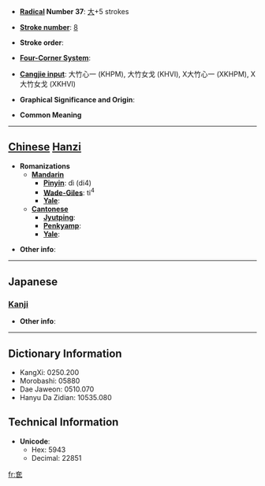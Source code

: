 * '''[[Wiktionary:Chinese radical index| Radical]] Number 37''': [[Wiktionary:Chinese radical index 大|大]]+5 strokes

* '''[[Wiktionary:Chinese total strokes index|Stroke number]]''': [[Wiktionary:Chinese total strokes index 8|8]]

* '''Stroke order''': 

* '''[[Wiktionary:Chinese four corner index|Four-Corner System]]''': 

* '''[[Wiktionary:Chinese Cangjie index|Cangjie input]]''': 大竹心一 (KHPM), 大竹女戈 (KHVI), X大竹心一 (XKHPM), X大竹女戈 (XKHVI)

* '''Graphical Significance and Origin''': 

* '''Common Meaning'''

----

== [[Chinese]] [[Hanzi]] ==

* '''Romanizations'''
** '''[[Mandarin]]'''
*** '''[[Pinyin]]''': dì (di4)
*** '''[[Wade-Giles]]''': ti<sup>4</sup>
*** '''[[Yale]]''': 
** '''[[Cantonese]]'''
*** '''[[Jyutping]]''':
*** '''[[Penkyamp]]''': 
*** '''[[Yale]]''': 

* '''Other info''': 

----

==Japanese==
===[[Kanji]]===
{{kanji|on readings=[[てい]] (tei), [[たい]] (tai)|kun readings=[[おおきい]] (ookii)}}

* '''Other info''':  

----

== Dictionary Information ==

* KangXi: 0250.200
* Morobashi: 05880
* Dae Jaweon: 0510.070
* Hanyu Da Zidian: 10535.080

== Technical Information ==

* '''Unicode''':
** Hex: 5943
** Decimal: 22851

[[fr:奃]]